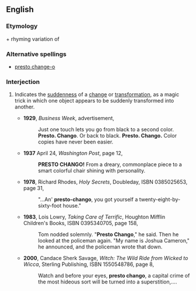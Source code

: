 ==English==

===Etymology===
{{term|presto}} + rhyming variation of {{term|change}}

===Alternative spellings===
* [[presto change-o]]

===Interjection===
{{en-intj}}

#{{informal}} Indicates the [[suddenness]] of a [[change]] or [[transformation]], as a magic trick in which one object appears to be suddenly transformed into another.
#*'''1929''', ''Business Week'', advertisement,
#*:Just one touch lets you go from black to a second color. '''Presto. Chango'''. Or back to black. '''Presto. Chango.''' Color copies have never been easier.
#*'''1937''' April 24, ''Washington Post'', page 12,
#*:'''PRESTO CHANGO!''' From a dreary, commonplace piece to a smart colorful chair shining with personality.
#*'''1978''', Richard Rhodes, ''Holy Secrets'', Doubleday, ISBN 0385025653, page 31,
#*:"...An' '''presto-chango''', you got yourself a twenty-eight-by-sixty-foot house."
#*'''1983''', Lois Lowry, ''Taking Care of Terrific'',  Houghton Mifflin Children's Books, ISBN 0395340705, page 158,
#*:Tom nodded solemnly. "'''Presto Chango'''," he said. Then he looked at the policeman again. "My name is Joshua Cameron," he announced, and the policeman wrote that down.
#*'''2000''', Candace Sherk Savage, ''Witch: The Wild Ride from Wicked to Wicca'', Sterling Publishing, ISBN 1550548786, page 8,
#*:Watch and before your eyes, '''presto chango''', a capital crime of the most hideous sort will be turned into a superstition,....